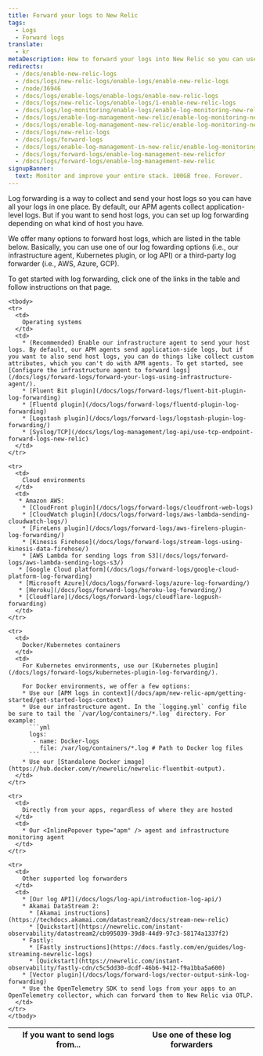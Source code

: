 ```yaml
---
title: Forward your logs to New Relic
tags:
  - Logs
  - Forward logs
translate:
  - kr
metaDescription: How to forward your logs into New Relic so you can use enhanced log management capabilities.
redirects:
  - /docs/enable-new-relic-logs
  - /docs/logs/new-relic-logs/enable-logs/enable-new-relic-logs
  - /node/36946
  - /docs/logs/enable-logs/enable-logs/enable-new-relic-logs
  - /docs/logs/new-relic-logs/enable-logs/1-enable-new-relic-logs
  - /docs/logs/log-monitoring/enable-logs/enable-log-monitoring-new-relic
  - /docs/logs/enable-log-management-new-relic/enable-log-monitoring-new-relic
  - /docs/logs/enable-log-management-new-relic/enable-log-monitoring-new-relic/enable-log-management-new-relic
  - /docs/logs/new-relic-logs
  - /docs/logs/forward-logs
  - /docs/logs/enable-log-management-in-new-relic/enable-log-monitoring-in-new-relicYES
  - /docs/logs/forward-logs/enable-log-management-new-relicfor
  - /docs/logs/forward-logs/enable-log-management-new-relic
signupBanner:
  text: Monitor and improve your entire stack. 100GB free. Forever.
---
```


Log forwarding is a way to collect and send your host logs so you can have all your logs in one place. By default, our APM agents collect application-level logs. But if you want to send host logs, you can set up log forwarding depending on what kind of host you have. 

We offer many options to forward host logs, which are listed in the table below. Basically, you can use one of our log fowarding options (i.e., our infrastructure agent, Kubernetes plugin, or log API) or a third-party log forwarder (i.e., AWS, Azure, GCP).

To get started with log forwarding, click one of the links in the table and follow instructions on that page. 

<table>
  <thead>
    <tr>
      <th style={{ width: "250px" }}>
        If you want to send logs from...
      </th>
      <th>
        Use one of these log forwarders
      </th>
    </tr>
  </thead>

    <tbody>
    <tr>
      <td>
        Operating systems
      </td>
      <td>
        * (Recommended) Enable our infrastructure agent to send your host logs. By default, our APM agents send application-side logs, but if you want to also send host logs, you can do things like collect custom attributes, which you can't do with APM agents. To get started, see [Configure the infrastructure agent to forward logs](/docs/logs/forward-logs/forward-your-logs-using-infrastructure-agent/).
        * [Fluent Bit plugin](/docs/logs/forward-logs/fluent-bit-plugin-log-forwarding)
        * [Fluentd plugin](/docs/logs/forward-logs/fluentd-plugin-log-forwarding)
        * [Logstash plugin](/docs/logs/forward-logs/logstash-plugin-log-forwarding/)
        * [Syslog/TCP](/docs/logs/log-management/log-api/use-tcp-endpoint-forward-logs-new-relic)
      </td>
    </tr>

    <tr>
      <td>
        Cloud environments
      </td>
      <td>
       * Amazon AWS:
        * [CloudFront plugin](/docs/logs/forward-logs/cloudfront-web-logs)
        * [CloudWatch plugin](/docs/logs/forward-logs/aws-lambda-sending-cloudwatch-logs/)
        * [FireLens plugin](/docs/logs/forward-logs/aws-firelens-plugin-log-forwarding/)
        * [Kinesis Firehose](/docs/logs/forward-logs/stream-logs-using-kinesis-data-firehose/)
        * [AWS Lambda for sending logs from S3](/docs/logs/forward-logs/aws-lambda-sending-logs-s3/)
       * [Google Cloud platform](/docs/logs/forward-logs/google-cloud-platform-log-forwarding)
       * [Microsoft Azure](/docs/logs/forward-logs/azure-log-forwarding/)
       * [Heroku](/docs/logs/forward-logs/heroku-log-forwarding/)
       * [Cloudflare](/docs/logs/forward-logs/cloudflare-logpush-forwarding)
      </td>
    </tr>
    
    <tr>
      <td>
        Docker/Kubernetes containers
      </td>
      <td>
        For Kubernetes environments, use our [Kubernetes plugin](/docs/logs/forward-logs/kubernetes-plugin-log-forwarding/).
        
        For Docker environments, we offer a few options:
        * Use our [APM logs in context](/docs/apm/new-relic-apm/getting-started/get-started-logs-context)
        * Use our infrastructure agent. In the `logging.yml` config file be sure to tail the `/var/log/containers/*.log` directory. For example:
          ```yml
          logs:
           - name: Docker-logs
             file: /var/log/containers/*.log # Path to Docker log files
          ```
        * Use our [Standalone Docker image](https://hub.docker.com/r/newrelic/newrelic-fluentbit-output).
      </td>
    </tr>
    
    <tr>
      <td>
        Directly from your apps, regardless of where they are hosted
      </td>
      <td>
        * Our <InlinePopover type="apm" /> agent and infrastructure monitoring agent
      </td>
    </tr>

    <tr>
      <td>
        Other supported log forwarders
      </td>
      <td>
        * [Our log API](/docs/logs/log-api/introduction-log-api/)
        * Akamai DataStream 2: 
          * [Akamai instructions](https://techdocs.akamai.com/datastream2/docs/stream-new-relic)
          * [Quickstart](https://newrelic.com/instant-observability/datastream2/cb995039-39d8-44d9-97c3-58174a1337f2)
        * Fastly: 
          * [Fastly instructions](https://docs.fastly.com/en/guides/log-streaming-newrelic-logs)
          * [Quickstart](https://newrelic.com/instant-observability/fastly-cdn/c5c5dd30-dcdf-46b6-9412-f9a1bba5a600)
        * [Vector plugin](/docs/logs/forward-logs/vector-output-sink-log-forwarding)
        * Use the OpenTelemetry SDK to send logs from your apps to an OpenTelemetry collector, which can forward them to New Relic via OTLP.
      </td>
    </tr>
    </tbody>
</table>